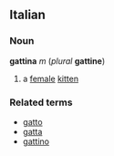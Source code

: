 ==Italian==
===Noun===
'''gattina''' ''m'' (''plural'' '''gattine''')
# a [[female]] [[kitten]]
===Related terms===
*[[gatto]]
*[[gatta]]
*[[gattino]]